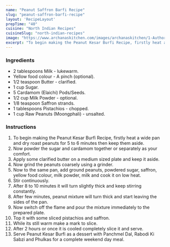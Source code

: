---
name: "Peanut Saffron Barfi Recipe"
slug: "peanut-saffron-barfi-recipe"
layout: 'RecipeLayout'
prepTime: "40"
cuisine: "North Indian Recipes"
cuisineSlug: "north-indian-recipes"
image: "https://www.archanaskitchen.com/images/archanaskitchen/1-Author/Roop/Peanut_Kesar_Burfi.jpg"
excerpt: "To begin making the Peanut Kesar Burfi Recipe, firstly heat a wide pan and dry roast peanuts for 5 to 6 minutes then keep them aside"
---

### Ingredients

- 2 tablespoons Milk - lukewarm.
- Yellow food colour - A pinch (optional).
- 1/2 teaspoon Butter - clarified.
- 1 cup Sugar.
- 5 Cardamom (Elaichi) Pods/Seeds.
- 1/2 cup Milk Powder - optional.
- 1/8 teaspoon Saffron strands.
- 1 tablespoons Pistachios - chopped.
- 1 cup Raw Peanuts (Moongphali) - unsalted.

### Instructions

1. To begin making the Peanut Kesar Burfi Recipe, firstly heat a wide pan and dry roast peanuts for 5 to 6 minutes then keep them aside.
1. Now powder the sugar and cardamom together or separately as your comfort.
1. Apply some clarified butter on a medium sized plate and keep it aside.
1. Now grind the peanuts coarsely using a grinder.
1. Now to the same pan, add ground peanuts, powdered sugar, saffron, yellow food colour, milk powder, milk and cook it on low heat.
1. Stir continuously.
1. After 8 to 10 minutes it will turn slightly thick and keep stirring constantly.
1. After few minutes, peanut mixture will turn thick and start leaving the sides of the pan.
1. Now switch off the flame and pour the mixture immediately to the prepared plate.
1. Top it with some sliced pistachios and saffron.
1. While its still warm make a mark to slice.
1. After 2 hours or once it is cooled completely slice it and serve.
1. Serve Peanut Kesar Burfi as a dessert with Panchmel Dal, Rabodi Ki Sabzi and Phulkas for a complete weekend day meal.
